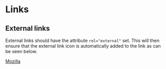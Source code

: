 
<Meta title="Atoms|Links" />

# Links

## External links

External links should have the attribute `rel="external"` set. This will then ensure that the external link icon is automatically added to the link as can be seen below.

<Story name="external link">
  <a href="https://mozilla.org" rel="external">
    Mozilla
  </a>
</Story>

